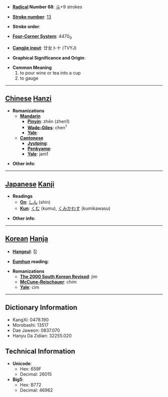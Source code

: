 * '''[[Wiktionary:Chinese radical index| Radical]] Number 68''': [[Wiktionary:Chinese radical index 斗|斗]]+9 strokes

* '''[[Wiktionary:Chinese total strokes index|Stroke number]]''': [[Wiktionary:Chinese total strokes index 13|13]]

* '''Stroke order''': 

* '''[[Wiktionary:Chinese four corner index|Four-Corner System]]''': 4470<sub>0</sub>

* '''[[Wiktionary:Chinese Cangjie index|Cangjie input]]''': 廿女卜十 (TVYJ)

* '''Graphical Significance and Origin''': 

* '''Common Meaning'''
*#to pour wine or tea into a cup
*# to gauge


----

== [[Chinese]] [[Hanzi]] ==

* '''Romanizations'''
** '''[[Mandarin]]'''
*** '''[[Pinyin]]''': zhēn (zhen1)
*** '''[[Wade-Giles]]''': chen<sup>1</sup>
*** '''[[Yale]]''': 
** '''[[Cantonese]]'''
*** '''[[Jyutping]]''':
*** '''[[Penkyamp]]''': 
*** '''[[Yale]]''': jam1

* '''Other info''': 

----

== [[Japanese]] [[Kanji]] ==

* '''Readings'''
** '''[[On]]''': [[しん]] (shin)
** '''[[Kun]]''': [[くむ]] (kumu), [[くみかわす]] (kumikawasu)

* '''Other info''':  

----

== [[Korean]] [[Hanja]] ==

* '''[[Hangeul]]''': 짐

* '''[[Eumhun]] reading''': 

* '''Romanizations'''
** '''[[The 2000 South Korean Revised Romanization|The 2000 South Korean Revised]]''': jim
** '''[[McCune-Reischauer]]''': chim
** '''[[Yale]]''': cim

----

== Dictionary Information ==

* KangXi: 0478.190
* Morobashi: 13517
* Dae Jaweon: 0837.070
* Hanyu Da Zidian: 32255.020

== Technical Information ==

* '''Unicode''':
** Hex: 659F
** Decimal: 26015
* '''Big5''':
** Hex: B772
** Decimal: 46962